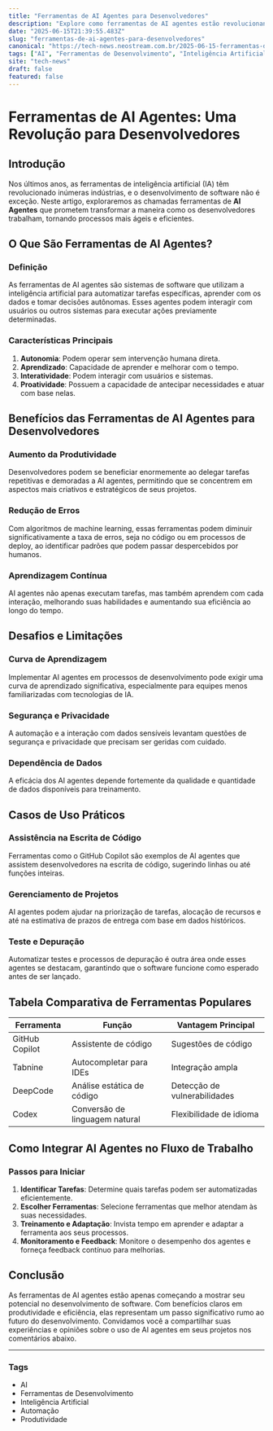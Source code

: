 ```yaml
---
title: "Ferramentas de AI Agentes para Desenvolvedores"
description: "Explore como ferramentas de AI agentes estão revolucionando o desenvolvimento de software."
date: "2025-06-15T21:39:55.483Z"
slug: "ferramentas-de-ai-agentes-para-desenvolvedores"
canonical: "https://tech-news.neostream.com.br/2025-06-15-ferramentas-de-ai-agentes-para-desenvolvedores"
tags: ["AI", "Ferramentas de Desenvolvimento", "Inteligência Artificial", "Automação", "Produtividade"]
site: "tech-news"
draft: false
featured: false
---
```


# Ferramentas de AI Agentes: Uma Revolução para Desenvolvedores

## Introdução

Nos últimos anos, as ferramentas de inteligência artificial (IA) têm revolucionado inúmeras indústrias, e o desenvolvimento de software não é exceção. Neste artigo, exploraremos as chamadas ferramentas de **AI Agentes** que prometem transformar a maneira como os desenvolvedores trabalham, tornando processos mais ágeis e eficientes.

## O Que São Ferramentas de AI Agentes?

### Definição

As ferramentas de AI agentes são sistemas de software que utilizam a inteligência artificial para automatizar tarefas específicas, aprender com os dados e tomar decisões autônomas. Esses agentes podem interagir com usuários ou outros sistemas para executar ações previamente determinadas.

### Características Principais

1. **Autonomia**: Podem operar sem intervenção humana direta.
2. **Aprendizado**: Capacidade de aprender e melhorar com o tempo.
3. **Interatividade**: Podem interagir com usuários e sistemas.
4. **Proatividade**: Possuem a capacidade de antecipar necessidades e atuar com base nelas.

## Benefícios das Ferramentas de AI Agentes para Desenvolvedores

### Aumento da Produtividade

Desenvolvedores podem se beneficiar enormemente ao delegar tarefas repetitivas e demoradas a AI agentes, permitindo que se concentrem em aspectos mais criativos e estratégicos de seus projetos.

### Redução de Erros

Com algoritmos de machine learning, essas ferramentas podem diminuir significativamente a taxa de erros, seja no código ou em processos de deploy, ao identificar padrões que podem passar despercebidos por humanos.

### Aprendizagem Contínua

AI agentes não apenas executam tarefas, mas também aprendem com cada interação, melhorando suas habilidades e aumentando sua eficiência ao longo do tempo.

## Desafios e Limitações

### Curva de Aprendizagem

Implementar AI agentes em processos de desenvolvimento pode exigir uma curva de aprendizado significativa, especialmente para equipes menos familiarizadas com tecnologias de IA.

### Segurança e Privacidade

A automação e a interação com dados sensíveis levantam questões de segurança e privacidade que precisam ser geridas com cuidado.

### Dependência de Dados

A eficácia dos AI agentes depende fortemente da qualidade e quantidade de dados disponíveis para treinamento.

## Casos de Uso Práticos

### Assistência na Escrita de Código

Ferramentas como o GitHub Copilot são exemplos de AI agentes que assistem desenvolvedores na escrita de código, sugerindo linhas ou até funções inteiras.

### Gerenciamento de Projetos

AI agentes podem ajudar na priorização de tarefas, alocação de recursos e até na estimativa de prazos de entrega com base em dados históricos.

### Teste e Depuração

Automatizar testes e processos de depuração é outra área onde esses agentes se destacam, garantindo que o software funcione como esperado antes de ser lançado.

## Tabela Comparativa de Ferramentas Populares

| Ferramenta       | Função                          | Vantagem Principal         |
|------------------|---------------------------------|----------------------------|
| GitHub Copilot   | Assistente de código            | Sugestões de código        |
| Tabnine          | Autocompletar para IDEs         | Integração ampla           |
| DeepCode         | Análise estática de código      | Detecção de vulnerabilidades|
| Codex            | Conversão de linguagem natural  | Flexibilidade de idioma    |

## Como Integrar AI Agentes no Fluxo de Trabalho

### Passos para Iniciar

1. **Identificar Tarefas**: Determine quais tarefas podem ser automatizadas eficientemente.
2. **Escolher Ferramentas**: Selecione ferramentas que melhor atendam às suas necessidades.
3. **Treinamento e Adaptação**: Invista tempo em aprender e adaptar a ferramenta aos seus processos.
4. **Monitoramento e Feedback**: Monitore o desempenho dos agentes e forneça feedback contínuo para melhorias.

## Conclusão

As ferramentas de AI agentes estão apenas começando a mostrar seu potencial no desenvolvimento de software. Com benefícios claros em produtividade e eficiência, elas representam um passo significativo rumo ao futuro do desenvolvimento. Convidamos você a compartilhar suas experiências e opiniões sobre o uso de AI agentes em seus projetos nos comentários abaixo.

---

### Tags

- AI
- Ferramentas de Desenvolvimento
- Inteligência Artificial
- Automação
- Produtividade
